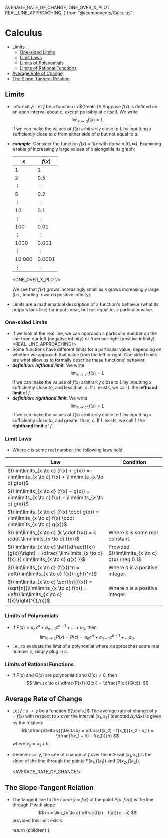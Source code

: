  AVERAGE_RATE_OF_CHANGE,
  ONE_OVER_X_PLOT,
  REAL_LINE_APPROACHING,
} from "@/components/Calculus";


# Calculus

<TOC>

- [Limits](#limits)
  - [One-sided Limits](#one-sided-limits)
  - [Limit Laws](#limit-laws)
  - [Limits of Polynomials](#limits-of-polynomials)
  - [Limits of Rational Functions](#limits-of-rational-functions)
- [Average Rate of Change](#average-rate-of-change)
- [The Slope-Tangent Relation](#the-slope-tangent-relation)


</TOC>

## Limits
- Informally: Let ${f}$ be a function in ${\reals.}$ Suppose ${f(x)}$ is defined on an open interval about ${c,}$ except possibly at ${c}$ itself. We write
  $$
    \lim_{x \to a} f(x) = L
  $$
  if we can make the values of ${f(x)}$ arbitrarily close to ${L}$ by inputting ${x}$ sufficiently close to ${a}$ from either side of ${a}$ but not equal to ${a.}$
- __*example*__. Consider the function ${f(x) = 1/x}$ with domain ${[0, \infty).}$ Examining a table of increasingly large values of ${x}$ alongside its graph:
  <Cols>


  | ${x}$      | ${f(x)}$   |
  | ---------- | ---------- |
  | ${1}$      | ${1}$      |
  | ${2}$      | ${0.5}$    |
  | ${\vdots}$ | ${\vdots}$ |
  | ${5}$      | ${0.2}$    |
  | ${\vdots}$ | ${\vdots}$ |
  | ${10}$     | ${0.1}$    |
  | ${\vdots}$ | ${\vdots}$ |
  | ${100}$    | ${0.01}$   |
  | ${\vdots}$ | ${\vdots}$ |
  | ${1000}$   | ${0.001}$  |
  | ${\vdots}$ | ${\vdots}$ |
  | ${10~000}$ | ${0.0001}$ |
  | ${\vdots}$ | ${\vdots}$ |

  <ONE_OVER_X_PLOT/>

  </Cols>

  We see that ${f(x)}$ grows increasingly small as ${x}$ grows increasingly large (i.e., tending towards positive infinity).
- Limits are a mathematical description of a function's behavior (what its outputs look like) for inputs near, but not equal to, a particular value.

### One-sided Limits
- If we look at the real line, we can approach a particular number on the line from our left (negative infinity) or from our right (positive infinity).
  <REAL_LINE_APPROACHING/>
- Some functions have different limits for a particular value, depending on whether we approach that value from the left or right. One sided limits are what allow us to formally describe these functions' behavior.
- __*definition: lefthand limit*__. We write
  $$
    \lim_{x \to c^-} f(x) = L
  $$ 
  if we can make the values of ${f(x)}$ arbitrarily close to ${L}$ by inputting ${x}$ sufficiently close to, and less than, ${c.}$ If ${L}$ exists, we call ${L}$ the __lefthand limit__ of ${f.}$
- __*definition: righthand limit*__. We write
  $$
    \lim_{x \to c^+} f(x) = L
  $$ 
  if we can make the values of ${f(x)}$ arbitrarily close to ${L}$ by inputting ${x}$ sufficiently close to, and greater than, ${c.}$ If ${L}$ exists, we call ${L}$ the __righthand limit__ of ${f.}$

### Limit Laws
- Where ${c}$ is some real number, the following laws hold.

| Law  | Condition    |
| --- | --- |
| ${\lim\limits_{x \to c} (f(x) + g(x)) = \lim\limits_{x \to c} f(x) + \lim\limits_{x \to c} g(x)}$ | |
| ${\lim\limits_{x \to c} (f(x) - g(x)) = \lim\limits_{x \to c} f(x) - \lim\limits_{x \to c} g(x)}$ | |
| ${\lim\limits_{x \to c} (f(x) \cdot g(x)) = \lim\limits_{x \to c} f(x) \cdot \lim\limits_{x \to c} g(x)}$ | |
| ${\lim\limits_{x \to c} (k \cdot f(x)) = k \cdot \lim\limits_{x \to c} f(x)}$ | Where ${k}$ is some real constant. |
| ${\lim\limits_{x \to c} \left(\dfrac{f(x)}{g(x)}\right) = \dfrac{ \lim\limits_{x \to c} f(x) }{ \lim\limits_{x \to c} g(x) }}$ | Provided ${\lim\limits_{x \to c} g(x) \neq 0.}$ |
| ${\lim\limits_{x \to c} (f(x))^n = \left(\lim\limits_{x \to c} f(x)\right)^n}$ | Where ${n}$ is a positive integer. | 
| ${\lim\limits_{x \to c} \sqrt[n]{f(x)} = \sqrt[n]{\lim\limits_{x \to c} f(x)} = \left(\lim\limits_{x \to c} f(x)\right)^{1/n}}$ | Where ${n}$ is a positive integer. | 

### Limits of Polynomials 
- If ${P(x) = a_n x^n + a_{n-1}x^{n-1} + \ldots + a_0,}$ then
  $$
    \lim_{x \to c} P(x) = P(c) = a_n c^n + a_{n-1} c^{n-1} + \ldots a_0.
  $$
- I.e., to evaluate the limit of a polynomial where ${x}$ approaches some real number ${c,}$ simply plug in ${c.}$

### Limits of Rational Functions
- If ${P(x)}$ and ${Q(x)}$ are polynomials and ${Q(c) \neq 0,}$ then
  $$
    \lim_{x \to c} \dfrac{P(x)}{Q(x)} = \dfrac{P(c)}{Q(c)}.
  $$


## Average Rate of Change
- Let ${f: x \to y}$ be a function ${\reals.}$ The average rate of change of ${y = f(x)}$ with respect to ${x}$ over the interval ${[x_1, x_2]}$ (denoted ${\Delta y / \Delta x}$) is given by the relation:
  $$
    \dfrac{\Delta y}{\Delta x} = \dfrac{f(x_2) - f(x_1)}{x_2 - x_1} = \dfrac{f(x_1 + h) - f(x_1)}{h}
  $$
  where ${x_2 = x_1 + h.}$
- Geometrically, the rate of change of ${f}$ over the interval ${[x_1, x_2]}$ is the slope of the line through the points ${P(x_1, f(x_1))}$ and ${Q(x_2, f(x_2)).}$

  <AVERAGE_RATE_OF_CHANGE/>

## The Slope-Tangent Relation 
- The tangent line to the curve ${y = f(x)}$ at the point ${P(a, f(a))}$ is the line through ${P}$ with slope
  $$
    m = \lim_{x \to a} \dfrac{f(x) - f(a)}{x - a}
  $$
  provided this limit exists.


    return <MdxLayout>{children}</MdxLayout>
}